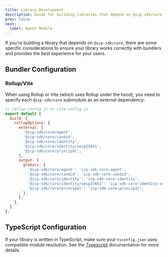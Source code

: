 ```yaml
---
title: Library Development
description: Guide for building libraries that depend on @icp-sdk/core
prev: false
next:
  label: Agent Module
---
```


If you're building a library that depends on `@icp-sdk/core`, there are some specific considerations to ensure your library works correctly with bundlers and provides the best experience for your users.

## Bundler Configuration

### Rollup/Vite

When using Rollup or Vite (which uses Rollup under the hood), you need to specify each `@icp-sdk/core` submodule as an external dependency:

```js
// rollup.config.js or vite.config.js
export default {
  build: {
    rollupOptions: {
      external: [
        '@icp-sdk/core/agent',
        '@icp-sdk/core/candid',
        '@icp-sdk/core/identity',
        '@icp-sdk/core/identity/secp256k1',
        '@icp-sdk/core/principal',
      ],
      output: {
        globals: {
          '@icp-sdk/core/agent': 'icp-sdk-core-agent',
          '@icp-sdk/core/candid': 'icp-sdk-core-candid',
          '@icp-sdk/core/identity': 'icp-sdk-core-identity',
          '@icp-sdk/core/identity/secp256k1': 'icp-sdk-core-identity-secp256k1',
          '@icp-sdk/core/principal': 'icp-sdk-core-principal',
        },
      },
    },
  },
};
```

## TypeScript Configuration

If your library is written in TypeScript, make sure your `tsconfig.json` uses compatible module resolution. See the [Typescript](./typescript.mdx) documentation for more details.
